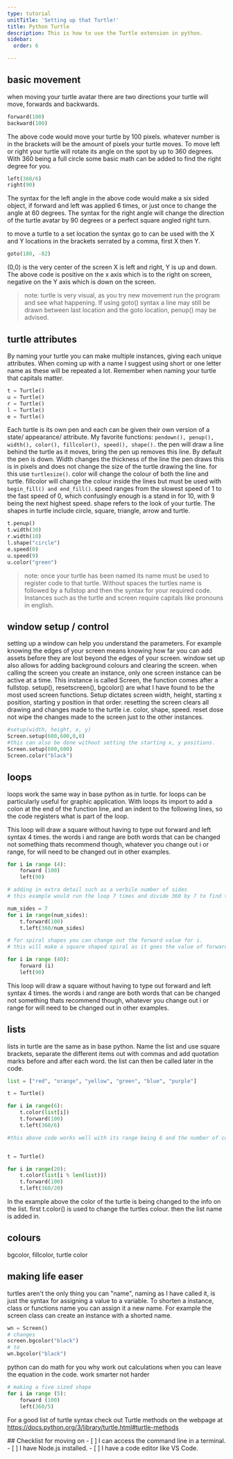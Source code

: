 ```yaml
---
type: tutorial
unitTitle: 'Setting up that Turtle!'
title: Python Turtle
description: This is how to use the Turtle extension in python.
sidebar:
  order: 6

---
```



## basic movement 

when moving your turtle avatar there are two directions your turtle will move, forwards and backwards. 

``` python
forward(100)
backward(100)
```

The above code would move your turtle by 100 pixels. whatever number is in the brackets will be the amount of pixels your turtle moves. 
To move left or right your turtle will rotate its angle on the spot by up to 360 degrees. With 360 being a full circle some basic math can be added to find the right degree for you.

``` python
left(360/6)
right(90)
```

The syntax for the left angle in the above code would make a six sided object, if forward and left was applied 6 times, or just once to change the angle at 60 degrees. The syntax for the right angle will change the direction of the turtle avatar by 90 degrees or a perfect square angled right turn.

to move a turtle to a set location the syntax go to can be used with the X and Y locations in the brackets serrated by a comma, first X then Y.

``` python
goto(180, -82) 
```

(0,0) is the very center of the screen X is left and right, Y is up and down.
The above code is positive on the x axis which is to the right on screen,
negative on the Y axis which is down on the screen.

> note: turtle is very visual, as you try new movement run the program and see what happening.
    If using goto() syntax a line may still be drawn between last location and the goto location, penup() may be advised.

    

## turtle attributes

By naming your turtle you can make multiple instances, giving each unique attributes. When coming up with a name I suggest using short or one letter name as these will be repeated a lot. Remember when naming your turtle that capitals matter.

``` python
t = Turtle()
u = Turtle()
r = Turtle()
l = Turtle()
e = Turtle()
```

Each turtle is its own pen and each can be given their own version of a state/ appearance/ attribute. 
My favorite functions: ``` pendown(), penup(), width(), color(), fillcolor(), speed(), shape(). ```
the pen will draw a line behind the turtle as it moves, bring the pen up removes this line. By default the pen is down. 
Width changes the thickness of the line the pen draws this is in pixels and does not change the size of the turtle drawing the line. for this use ``` turtlesize() ```. color will change the colour of both the line and turtle. fillcolor will change the colour inside the lines but must be used with ``` begin_fill() and end_fill() ```. speed ranges from the slowest speed of 1 to the fast speed of 0, which confusingly enough is a stand in for 10, with 9 being the next highest speed. shape refers to the look of your turtle. The shapes in turtle include circle, square, triangle, arrow and turtle.

``` python
t.penup()
t.width(30)
r.width(10)
l.shape("circle")
e.speed(0)
u.speed(9)
u.color("green") 
```

> note: once your turtle has been named its name must be used to register code to that turtle. Without spaces the turtles name is followed by a fullstop and then the syntax for your required code. Instances such as the turtle and screen require capitals like pronouns in english.


## window setup / control

setting up a window can help you understand the parameters. For example knowing the edges of your screen means knowing how far you can add assets before they are lost beyond the edges of your screen.
window set up also allows for adding background colours and clearing the screen.
when calling the screen you create an instance, only one screen instance can be active at a time. 
This instance is called Screen, the function comes after a fullstop. setup(), resetscreen(), bgcolor() are what I have found to be the most used screen functions. Setup dictates screen width, height, starting x position, starting y position in that order. resetting the screen clears all drawing and changes made to the turtle i.e. color, shape, speed. reset dose not wipe the changes made to the screen just to the other instances.

```python
#setup(width, height, x, y)
Screen.setup(600,600,0,0)
#this can also be done without setting the starting x, y positions.
Screen.setup(600,600)
Screen.color("black")
```

## loops
loops work the same way in base python as in turtle. for loops can be particularly useful for graphic application. With loops its import to add a colon at the end of the function line, and an indent to the following lines, so the code registers what is part of the loop.

This loop will draw a square without having to type out forward and left syntax 4 times.
the words i and range are both words that can be changed not something thats recommend though, whatever you change out i or range, for will need to be changed out in other examples.

``` python
for i in range (4):
    forward (100)
    left(90)

# adding in extra detail such as a verbile number of sides
# this example would run the loop 7 times and divide 360 by 7 to find the right angle

num_sides = 7
for i in range(num_sides):
    t.forward(100)
    t.left(360/num_sides)

# for spiral shapes you can change out the forward value for i.
# this will make a square shaped spiral as it goes the value of forward increases by one more in the list, the list being i, its max value in this example is 40

for i in range (40):
    forward (i)
    left(90)
```
This loop will draw a square without having to type out forward and left syntax 4 times.
the words i and range are both words that can be changed not something thats recommend though, whatever you change out i or range for will need to be changed out in other examples.


## lists

lists in turtle are the same as in base python. 
Name the list and use square brackets, separate the different items out with commas and add quotation marks before and after each word. 
the list can then be called later in the code.

``` python
list = ["red", "orange", "yellow", "green", "blue", "purple"]

t = Turtle()

for i in range(6):
    t.color(list[i])
    t.forward(100)
    t.left(360/6)

#this above code works well with its range being 6 and the number of colors in the list equalling 6. however if the list is shorter then the loops value the loop will end with the end of the list. To fix this we add in i (from i in range) and % which takes whats left over in the length (len) of i (the loop) and repeats the list for the remainder of the length of i (the loop). 


t = Turtle()

for i in range(20):
    t.color(list[i % len(list)])
    t.forward(100)
    t.left(360/20)
```
In the example above the color of the turtle is being changed to the info on the list.
first t.color() is used to change the turtles colour. then the list name is added in. 


## colours
bgcolor, fillcolor, turtle color

## making life easer

turtles aren't the only thing you can "name", naming as I have called it, is just the syntax for assigning a value to a variable. To shorten a instance, class or functions name you can assign it a new name. For example the screen class can create an instance with a shorted name.

```python 
wn = Screen()
# changes 
screen.bgcolor("black")
# to
wn.bgcolor("black")
```


python can do math for you why work out calculations when you can leave the equation in the code.
work smarter not harder
``` python
# making a five sized shape
for i in range (5):
    forward (100)
    left(360/5)
```


For a good list of turtle syntax check out Turtle methods on the webpage at https://docs.python.org/3/library/turtle.html#turtle-methods

<Box icon="check-list">
## Checklist for moving on

<Checklist>
- [ ] I can access the command line in a terminal.
- [ ] I have Node.js installed.
- [ ] I have a code editor like VS Code.
</Checklist>
</Box>